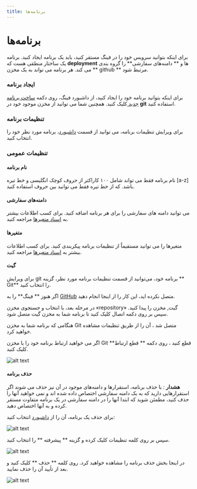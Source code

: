 ```yaml
---
title: برنامه‌ها
---
```



# برنامه‌ها

برای اینکه بتوانید سرویس خود را در فینگ مستقر کنید، باید یک برنامه ایجاد کنید. برنامه یک ساختار منطقی هست که **deployment** ها و ** دامنه‌های سفارشی** را گروه بندی می کند. هر برنامه می تواند به یک مخزن ** github ** مرتبط شود.

### ایجاد برنامه

برای اینکه بتوانید برنامه خود را ایجاد کنید، از داشبورد فینگ، روی دکمه [ ساخت برنامه جدید ](https://dashboard.fing.ir/apps) کلیک کنید.
همچنین شما می توانید از مخزن موجود خود در **git** استفاده کنید.

### تنظیمات برنامه

برای ویرایش تنظیمات برنامه، می توانید از قسمت [داشبورد](https://dashboard.fing.ir)، برنامه مورد نظر خود را انتخاب کنید.

### تنظیمات عمومی

#### نام برنامه

نام برنامه فقط می تواند شامل ۱۰۰ کاراکتر از حروف کوچک انگلیسی و خط تیره [a-z] باشد. که از خط تیره فقط می توانید بین حروف استفاده کنید.

#### دامنه‌های سفارشی

می توانید دامنه های سفارشی را برای هر برنامه اضافه کنید. برای کسب اطلاعات بیشتر به [اسناد متغیرها](http://docs/domains/custom-domains) مراجعه کنید.

#### متغیرها

متغیرها را می توانید مستقیماً از تنظیمات برنامه پیکربندی کنید. برای کسب اطلاعات بیشتر به [اسناد متغیرها](http://docs/environment-variables) مراجعه کنید.

#### گیت

برای ویرایش git برنامه خود، می‌توانید از قسمت تنظیمات برنامه مورد نظر، گزینه ** Git** را انتخاب کنید.

اگر هنوز ** فینگ** را به [GitHub](https://docs/git/fing-github) متصل نکرده اید، این کار را از اینجا انجام دهید.

در مرحله بعد، با انتخاب و جستجوی مخزن «repository» گیت, مخزن را پیدا کنید. سپس بر روی دکمه اتصال کلیک کنید تا برنامه شما به مخزن گیت متصل شود.

هنگامی که برنامه شما به مخزن Git متصل شد ، آن را از طریق تنظیمات مشاهده خواهید کرد.

اگر می خواهید ارتباط برنامه خود را با مخزن Git قطع کنید ، روی دکمه ** قطع ارتباط** کلیک کنید.

![alt text](/images/platform-apps-git-disconnect.jpg "Logo Title Text 1")

#### حذف برنامه

<Notice variant="warning">
  <strong>هشدار</strong> :  با حذف برنامه، استقرارها و دامنه‌های موجود در آن نیز حذف می شوند
  اگر استقرارهایی دارید که به یک دامنه سفارشی اختصاص داده شده اند و نمی خواهید
  آنها را حذف کنید، مطمئن شوید که ابتدا آنها را در دامنه سفارشی در یک برنامه
  متفاوت مستقر کرده و به آنها اختصاص دهید.
</Notice>

برای حذف یک برنامه، آن را از [داشبورد](https://dashboard.fing.ir) انتخاب کنید:

![alt text](/images/platform-apps-delete-app.jpg "Logo Title Text 1")

سپس بر روی کلمه تنظیمات کلیک کرده و گزینه ** پیشرفته ** را انتخاب کنید.

![alt text](/images/platform-apps-delete-app-advanced.jpg "Logo Title Text 1")

در اینجا بخش حذف برنامه را مشاهده خواهید کرد. روی کلمه ** حذف ** کلیک کنید و بعد از تأیید آن را حذف نمایید.

![alt text](/images/platform-apps-delete-app-del.jpg "Logo Title Text 1")

